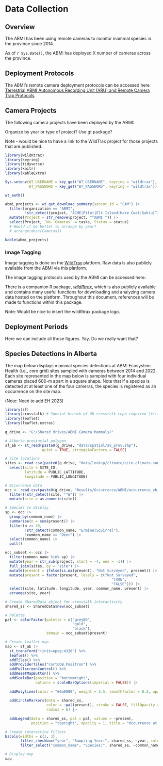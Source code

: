 # Data Collection

## Overview

The ABMI has been using remote cameras to monitor mammal species in the province since 2014. 

As of `r Sys.Date()`, the ABMI has deployed X number of cameras across the province. 

## Deployment Protocols

The ABMI's remote camera deployment protocols can be accessed here: [Terrestrial ABMI Autonomous Recording Unit (ARU) and Remote Camera Trap Protocols](https://abmi.ca/home/publications/551-600/599).

## Camera Projects

The following camera projects have been deployed by the ABMI:

Organize by year or type of project? Use gt package?

Note - would be nice to have a link to the WildTrax project for those projects that are published.

```r

library(wildRtrax)
library(keyring)
library(tidyverse)
library(knitr)
library(kableExtra)

Sys.setenv(WT_USERNAME = key_get("WT_USERNAME", keyring = "wildtrax"),
           WT_PASSWORD = key_get("WT_PASSWORD", keyring = "wildtrax"))

wt_auth()

abmi_projects <- wt_get_download_summary(sensor_id = "CAM") |>
  filter(organization == "ABMI",
         !str_detect(project, "ACME|Pilot|Elk Island|Hare Coat|Sahtu|Ticks|Compression|wildRtrax|first|Lemming|Zoo")) |>
  mutate(Project = str_remove(project, "^ABMI ")) |>
  select(Project, `No. Cameras` = tasks, Status = status)
  # Would it be better to arrange by year?
  # arrange(desc(Cameras))

kable(abmi_projects)

```

### Image Tagging

Image tagging is done on the [WildTrax](https://wildtrax.ca/about/) platform. Raw data is also publicly available from the ABMI via this platform.

The image tagging protocols used by the ABMI can be accessed here: 

There is a companion R package, [*wildRtrax*](https://abbiodiversity.github.io/wildRtrax/), which is also publicly available and contains many useful functions for downloading and analyzing camera data hosted on the platform. Throughout this document, references will be made to functions within this package.

Note: Would be nice to insert the wildRtrax package logo.

## Deployment Periods

Here we can include all those figures. Yay. Do we really want that?

## Species Detections in Alberta

The map below displays mammal species detections at ABMI Ecosystem Health (i.e., core grid) sites sampled with cameras between 2014 and 2022. Each site represented in the map below is sampled with four individual cameras placed 600-m apart in a square shape. Note that if a species is detected at at least one of the four cameras, the species is registered as an occurrence on the site map.   

(Note: Need to add EH 2023)

```r

library(sf)
library(crosstalk) # Special branch of GH crosstalk repo required (filter-select-default)
library(leaflet)
library(leaflet.extras)
 
g_drive <- "G:/Shared drives/ABMI Camera Mammals/"

# Alberta provincial polygon
sf_ab <- st_read(paste0(g_drive, "data/spatial/ab_prov.shp"),
                 quiet = TRUE, stringsAsFactors = FALSE)

# Site locations
sites <- read_csv(paste0(g_drive, "data/lookup/climate/site-climate-summary_v2020.csv")) |>
  select(site = SITE_ID,
         latitude = PUBLIC_LATTITUDE,
         longitude = PUBLIC_LONGITUDE)

# Occurrence data
occ <- read_csv(paste0(g_drive, "Results/Occurrence/ABMI/occurrence_eh_site_2023-01-23.csv")) |>
  filter(!str_detect(site, "^W")) |>
  mutate(site = as.numeric(site))

# Species to display
sp <- occ |>
  group_by(common_name) |>
  summarise(n = sum(present)) |>
  filter(n >= 35,
         !str_detect(common_name, "Ermine|Squirrel"),
         !common_name == "Deer") |>
  select(common_name) |>
  pull()

occ_subset <- occ |>
  filter(common_name %in% sp) |>
  mutate(year = str_sub(project, start = -4, end = -1)) |>
  full_join(sites, by = "site") |>
  mutate(present = ifelse(is.na(present), "Not Surveyed", present)) |>
  mutate(present = factor(present, levels = c("Not Surveyed",
                                                 "TRUE",
                                                 "FALSE"))) |>
  select(site, latitude, longitude, year, common_name, present) |>
  arrange(site, year)

# Create SharedData object for crosstalk interactivity
shared_ss <- SharedData$new(occ_subset)

# Palette
pal <- colorFactor(palette = c("grey80",
                               "gold",
                               "black"),
                   domain = occ_subset$present)

# Create leaflet map
map <- sf_ab |>
  st_transform("+init=epsg:4326") %>%
  leaflet() %>%
  addTiles() %>%
  addProviderTiles("CartoDB.Positron") %>%
  addFullscreenControl() %>%
  addResetMapButton() %>%
  addScaleBar(position = "bottomright", 
              options = scaleBarOptions(imperial = FALSE)) |>
  
  addPolylines(color = "#0a0909", weight = 2.5, smoothFactor = 0.2, opacity = 3, fill = FALSE) |>
  
  addCircleMarkers(data = shared_ss,
                   color = ~pal(present), stroke = FALSE, fillOpacity = 1,
                   radius = 6) |>
  
  addLegend(data = shared_ss, pal = pal, values = ~present,
            position = "topright", opacity = 1, title = "Occurrence at Site:")

```

```r

# Create interactive filters
bscols(widths = c(3, 3),
       filter_checkbox("year", "Sampling Year:", shared_ss, ~year, columns = 2),
       filter_select("common_name", "Species:", shared_ss, ~common_name, multiple = FALSE, selected = "Badger"))

# Display map
map

```








